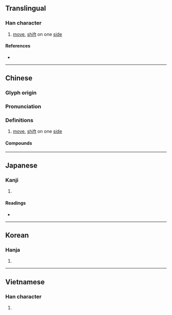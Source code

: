 {{character info}}
==Translingual==

===Han character===
{{Han char|rn=64|rad=手|as=07|sn=10|four=57027|canj=QSQL|ids=⿰扌那}}

# [[move]], [[shift]] on one [[side]]

====References====
* {{Han ref|kx=0431.200|dkj=12084|dj=0780.270|hdz=31876.050|uh=632A|ud=25386|bh=AEBF|bd=44735}}

----

==Chinese==
{{zh-forms}}

===Glyph origin===
{{Han etym}}

===Pronunciation===
{{zh-pron
|m=nuó
|ma=Zh-nuó.ogg
|c=no4
|mn=ml:nó͘/qz,xm,zz:no͘/tw:nô͘
|mn-t=no5
|mc=y
|oc=y
|cat=v
}}

===Definitions===
{{zh-hanzi}}

# [[move]], [[shift]] on one [[side]]

====Compounds====
{{zh-der|挪借|挪動|挪墊|挪威|挪威王國|挪抬|挪湊|挪用|挪移|挪窩兒|挪開|挪騷窩兒|搬挪|東挪西借|東挪西湊|東閃西挪|納胯挪腰|騰挪}}

----

==Japanese==

===Kanji===
{{ja-kanji|grade=|rs=手07}}

# {{rfdef|ja|sort=手07}}

====Readings====
* {{ja-readings|on=[[だ]] (da), [[な]] (na)|kun=[[もむ]] (momu)}}

----

==Korean==

===Hanja===
{{ko-hanja|hangeul=[[나]]|eumhun=|rv=na|mr=na|y=na}}

# {{rfdef|ko|sort=手07}}

----

==Vietnamese==

===Han character===
{{vi-hantu|[[ná]], [[na]]|rs=手07}}

# {{rfdef|vi|sort=手07}}